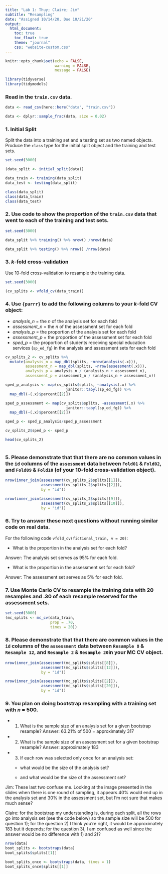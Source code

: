 ---
title: "Lab 1: Thuy; Claire; Jim"
subtitle: "Resampling"
date: "Assigned 10/14/20, Due 10/21/20"
output:
  html_document: 
    toc: true
    toc_float: true
    theme: "journal"
    css: "website-custom.css"
---


```{r setup, include=FALSE}
knitr::opts_chunk$set(echo = FALSE,
                      warning = FALSE,
                      message = FALSE)

library(tidyverse)
library(tidymodels)

```

### Read in the `train.csv` data.

```{r, data}
data <- read_csv(here::here("data", "train.csv"))

data <- dplyr::sample_frac(data, size = 0.02)
```

### 1. Initial Split

Split the data into a training set and a testing set as two named objects. Produce the `class` type for the initial split object and the training and test sets.

```{r, initial_split}
set.seed(3000)

(data_split <- initial_split(data))

data_train <- training(data_split)
data_test <- testing(data_split)

class(data_split)
class(data_train)
class(data_test)

```

### 2. Use code to show the proportion of the `train.csv` data that went to each of the training and test sets.

```{r}
set.seed(3000)

data_split %>% training() %>% nrow() /nrow(data)

data_split %>% testing() %>% nrow() /nrow(data)

```

### 3. *k*-fold cross-validation

Use 10-fold cross-validation to resample the training data.

```{r, resample}
set.seed(3000)

(cv_splits <- vfold_cv(data_train))

```

### 4. Use `{purrr}` to add the following columns to your *k*-fold CV object:
* *analysis_n* = the *n* of the analysis set for each fold
* *assessment_n* = the *n* of the assessment set for each fold
* *analysis_p* = the proportion of the analysis set for each fold
* *assessment_p* = the proportion of the assessment set for each fold
* *sped_p* = the proportion of students receiving special education services (`sp_ed_fg`) in the analysis and assessment sets for each fold

```{r, purrr}

cv_splits_2 <- cv_splits %>% 
  mutate(analysis_n = map_dbl(splits, ~nrow(analysis(.x))),
         assessment_n = map_dbl(splits, ~nrow(assessment(.x))),
         analysis_p = analysis_n / (analysis_n + assessment_n),
         assessment_p = assessment_n / (analysis_n + assessment_n))

sped_p_analysis <- map(cv_splits$splits, ~analysis(.x) %>% 
                           janitor::tabyl(sp_ed_fg)) %>% 
  map_dbl(~(.x)$percent[[2]])

sped_p_assessment <- map(cv_splits$splits, ~assessment(.x) %>% 
                           janitor::tabyl(sp_ed_fg)) %>% 
  map_dbl(~(.x)$percent[[2]])

sped_p <- sped_p_analysis/sped_p_assessment

cv_splits_2$sped_p <- sped_p

head(cv_splits_2)
                          
```

### 5. Please demonstrate that that there are **no** common values in the `id` columns of the `assessment` data between `Fold01` & `Fold02`, and `Fold09` & `Fold10` (of your 10-fold cross-validation object).

```{r}

nrow(inner_join(assessment(cv_splits_2$splits[[1]]),
                assessment(cv_splits_2$splits[[2]]),
                by = "id"))

nrow(inner_join(assessment(cv_splits_2$splits[[9]]),
                assessment(cv_splits_2$splits[[10]]),
                by = "id"))
```

### 6. Try to answer these next questions without running similar code on real data.

For the following code `vfold_cv(fictional_train, v = 20)`:

* What is the proportion in the analysis set for each fold?

Answer: The analysis set serves as 95% for each fold. 

* What is the proportion in the assessment set for each fold?

Answer: The assessment set serves as 5% for each fold. 

### 7. Use Monte Carlo CV to resample the training data with 20 resamples and .30 of each resample reserved for the assessment sets.

```{r}
set.seed(3000)
(mc_splits <- mc_cv(data_train, 
                    prop = .70,
                    times = 20))

```

### 8. Please demonstrate that that there **are** common values in the `id` columns of the `assessment` data between `Resample 8` & `Resample 12`, and `Resample 2` & `Resample 20`in your MC CV object.

```{r}

nrow(inner_join(assessment(mc_splits$splits[[8]]),
                assessment(mc_splits$splits[[12]]),
                by = "id"))

nrow(inner_join(assessment(mc_splits$splits[[2]]),
                assessment(mc_splits$splits[[20]]),
                by = "id"))

```

### 9. You plan on doing bootstrap resampling with a training set with *n* = 500.

* 1) What is the sample size of an analysis set for a given bootstrap resample?
Answer: 63.21% of 500 = approximately 317 
* 2) What is the sample size of an assessment set for a given bootstrap resample?
Answer: approximately 183
* 3) If each row was selected only once for an analysis set:

  + what would be the size of the analysis set?
  
  + and what would be the size of the assessment set?
  
Jim: These last two confuse me. Looking at the image presented in the slides when there is one round of sampling, it appears 40% would end up in the analysis set and 30% in the assessment set, but I'm not sure that makes much sense?

Claire: for the bootstrap my understanding is, during each split, all the rows go into analysis set (see the code below) so the sample size will be 500 for question 1); for the question 2) I think you're right, it would be approximately 183 but it depends; for the question 3), I am confused as well since the answer would be no difference with 1) and 2)?

```{r}
nrow(data)
boot_splits <- bootstraps(data)
boot_splits$splits[[1]]

boot_splits_once <- bootstraps(data, times = 1)
boot_splits_once$splits[[1]]

```

  
